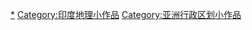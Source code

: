 {{hiddencat}}
[[Category:印度行政區劃|*]]
[[Category:印度地理小作品|Category:印度地理小作品]]
[[Category:亚洲行政区划小作品|Category:亚洲行政区划小作品]]